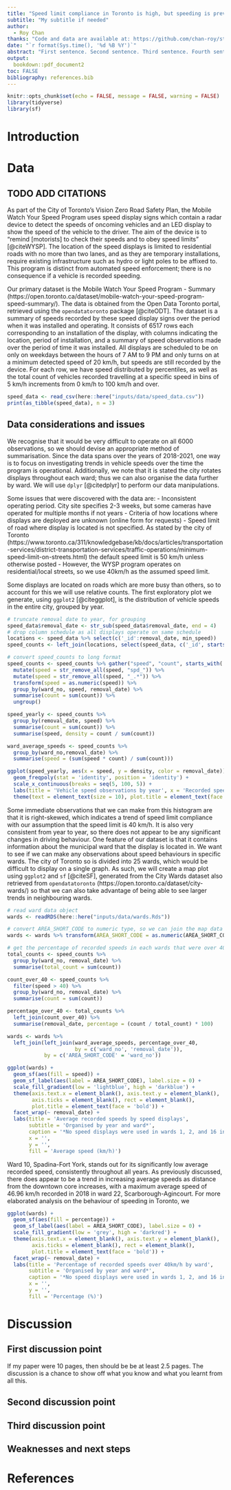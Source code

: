 ```yaml
---
title: "Speed limit compliance in Toronto is high, but speeding is prevalent outside of downtown"
subtitle: "My subtitle if needed"
author: 
  - Roy Chan
thanks: "Code and data are available at: https://github.com/chan-roy/sta304_paper1"
date: "`r format(Sys.time(), '%d %B %Y')`"
abstract: "First sentence. Second sentence. Third sentence. Fourth sentence."
output:
  bookdown::pdf_document2
toc: FALSE
bibliography: references.bib
---
```


```r
knitr::opts_chunk$set(echo = FALSE, message = FALSE, warning = FALSE)
library(tidyverse)
library(sf)
```

# Introduction

# Data
## TODO ADD CITATIONS
As part of the City of Toronto's Vision Zero Road Safety Plan, the Mobile Watch Your Speed Program uses speed display signs which contain a radar device to detect the speeds of oncoming vehicles and an LED display to show the speed of the vehicle to the driver. The aim of the device is to "remind [motorists] to check their speeds and to obey speed limits" [@citeWYSP]. The location of the speed displays is limited to residential roads with no more than two lanes, and as they are temporary installations, require existing infrastructure such as hydro or light poles to be affixed to. This program is distinct from automated speed enforcement; there is no consequence if a vehicle is recorded speeding.

Our primary dataset is the Mobile Watch Your Speed Program - Summary (https://open.toronto.ca/dataset/mobile-watch-your-speed-program-speed-summary/). The data is obtained from the Open Data Toronto portal, retrieved using the `opendatatoronto` package [@citeODT]. The dataset is a summary of speeds recorded by these speed display signs over the period when it was installed and operating. It consists of 6517 rows each corresponding to an installation of the display, with columns indicating the location, period of installation, and a summary of speed observations made over the period of time it was installed. All displays are scheduled to be on only on weekdays between the hours of 7 AM to 9 PM and only turns on at a minimum detected speed of 20 km/h, but speeds are still recorded by the device. For each row, we have speed distributed by percentiles, as well as the total count of vehicles recorded travelling at a specific speed in bins of 5 km/h increments from 0 km/h to 100 km/h and over.

```r
speed_data <- read_csv(here::here("inputs/data/speed_data.csv"))
print(as_tibble(speed_data), n = 3)
```

## Data considerations and issues
We recognise that it would be very difficult to operate on all 6000 observations, so we should devise an appropriate method of summarisation. Since the data spans over the years of 2018-2021, one way is to focus on investigating trends in vehicle speeds over the time the program is operational. Additionally, we note that it is stated the city rotates displays throughout each ward; thus we can also organise the data further by ward. We will use `dplyr` [@citedplyr] to perform our data manipulations. 

Some issues that were discovered with the data are:
- Inconsistent operating period. City site specifies 2-3 weeks, but some cameras have operated for multiple months if not years
- Criteria of how locations where displays are deployed are unknown (online form for requests)
- Speed limit of road where display is located is not specified. As stated by the city of Toronto (https://www.toronto.ca/311/knowledgebase/kb/docs/articles/transportation-services/district-transportation-services/traffic-operations/minimum-speed-limit-on-streets.html) the default speed limit is 50 km/h unless otherwise posted
- However, the WYSP program operates on residential/local streets, so we use 40km/h as the assumed speed limit.

Some displays are located on roads which are more busy than others, so to account for this we will use relative counts. The first exploratory plot we generate, using `ggplot2` [@citeggplot], is the distribution of vehicle speeds in the entire city, grouped by year.

```r
# truncate removal date to year, for grouping
speed_data$removal_date <- str_sub(speed_data$removal_date, end = 4)
# drop column schedule as all displays operate on same schedule
locations <- speed_data %>% select(c('_id':removal_date, min_speed))
speed_counts <- left_join(locations, select(speed_data, c('_id', starts_with('spd_'), -spd_00)))

# convert speed_counts to long format 
speed_counts <- speed_counts %>% gather("speed", "count", starts_with('spd_')) %>% 
  mutate(speed = str_remove_all(speed, "spd_")) %>%
  mutate(speed = str_remove_all(speed, "_.*")) %>%
  transform(speed = as.numeric(speed)) %>%
  group_by(ward_no, speed, removal_date) %>% 
  summarise(count = sum(count)) %>%
  ungroup()

speed_yearly <- speed_counts %>% 
  group_by(removal_date, speed) %>% 
  summarise(count = sum(count)) %>% 
  summarise(speed, density = count / sum(count))

ward_average_speeds <- speed_counts %>% 
  group_by(ward_no,removal_date) %>% 
  summarise(speed = (sum(speed * count) / sum(count)))

ggplot(speed_yearly, aes(x = speed, y = density, color = removal_date)) + 
  geom_freqpoly(stat = 'identity', position = 'identity') +
  scale_x_continuous(breaks = seq(5, 100, 5)) +
  labs(title = 'Vehicle speed observations by year', x = 'Recorded speed (km/h)', y = 'Density', color = 'Year') +
  theme(text = element_text(size = 10), plot.title = element_text(face = 'bold'), legend.key.size = unit(0.25, 'cm'))
```

Some immediate observations that we can make from this histogram are that it is right-skewed, which indicates a trend of speed limit compliance with our assumption that the speed limit is 40 km/h. It is also very consistent from year to year, so there does not appear to be any significant changes in driving behaviour. One feature of our dataset is that it contains information about the municipal ward that the display is located in. We want to see if we can make any observations about speed behaviours in specific wards. The city of Toronto so is divided into 25 wards, which would be difficult to display on a single graph. As such, we will create a map plot using `ggplot2` and `sf` [@citeSF], generated from the City Wards dataset also retrieved from `opendatatoronto` (https://open.toronto.ca/dataset/city-wards/) so that we can also take advantage of being able to see larger trends in neighbouring wards.

```r
# read ward data object
wards <- readRDS(here::here("inputs/data/wards.Rds"))

# convert AREA_SHORT_CODE to numeric type, so we can join the map data with our speed data later
wards <- wards %>% transform(AREA_SHORT_CODE = as.numeric(AREA_SHORT_CODE))

# get the percentage of recorded speeds in each wards that were over 40km/h
total_counts <- speed_counts %>%
  group_by(ward_no, removal_date) %>%
  summarise(total_count = sum(count))

count_over_40 <- speed_counts %>%
  filter(speed > 40) %>%
  group_by(ward_no, removal_date) %>%
  summarise(count = sum(count))

percentage_over_40 <- total_counts %>% 
  left_join(count_over_40) %>%
  summarise(removal_date, percentage = (count / total_count) * 100)

wards <- wards %>% 
  left_join(left_join(ward_average_speeds, percentage_over_40, 
                      by = c('ward_no', 'removal_date')), 
            by = c('AREA_SHORT_CODE' = 'ward_no'))

ggplot(wards) + 
  geom_sf(aes(fill = speed)) + 
  geom_sf_label(aes(label = AREA_SHORT_CODE), label.size = 0) + 
  scale_fill_gradient(low = 'lightblue', high = 'darkblue') +
  theme(axis.text.x = element_blank(), axis.text.y = element_blank(),
        axis.ticks = element_blank(), rect = element_blank(), 
        plot.title = element_text(face = 'bold')) +
  facet_wrap(~ removal_date) +
  labs(title = 'Average recorded speeds by speed displays',
       subtitle = 'Organised by year and ward*',
       caption = '*No speed displays were used in wards 1, 2, and 16 in 2018',
       x = '', 
       y = '', 
       fill = 'Average speed (km/h)')
```
Ward 10, Spadina-Fort York, stands out for its significantly low average recorded speed, consistently throughout all years. As previously discussed, there does appear to be a trend in increasing average speeds as distance from the downtown core increases, with a maximum average speed of 46.96 km/h recorded in 2018 in ward 22, Scarborough-Agincourt. For more elaborated analysis on the behaviour of speeding in Toronto, we 

```r

ggplot(wards) + 
  geom_sf(aes(fill = percentage)) + 
  geom_sf_label(aes(label = AREA_SHORT_CODE), label.size = 0) + 
  scale_fill_gradient(low = 'grey', high = 'darkred') +
  theme(axis.text.x = element_blank(), axis.text.y = element_blank(),
        axis.ticks = element_blank(), rect = element_blank(), 
        plot.title = element_text(face = 'bold')) +
  facet_wrap(~ removal_date) +
  labs(title = 'Percentage of recorded speeds over 40km/h by ward',
       subtitle = 'Organised by year and ward*',
       caption = '*No speed displays were used in wards 1, 2, and 16 in 2018',
       x = '', 
       y = '', 
       fill = 'Percentage (%)')
```

# Discussion

## First discussion point

If my paper were 10 pages, then should be be at least 2.5 pages. The discussion is a chance to show off what you know and what you learnt from all this. 

## Second discussion point

## Third discussion point

## Weaknesses and next steps

\newpage

# References


